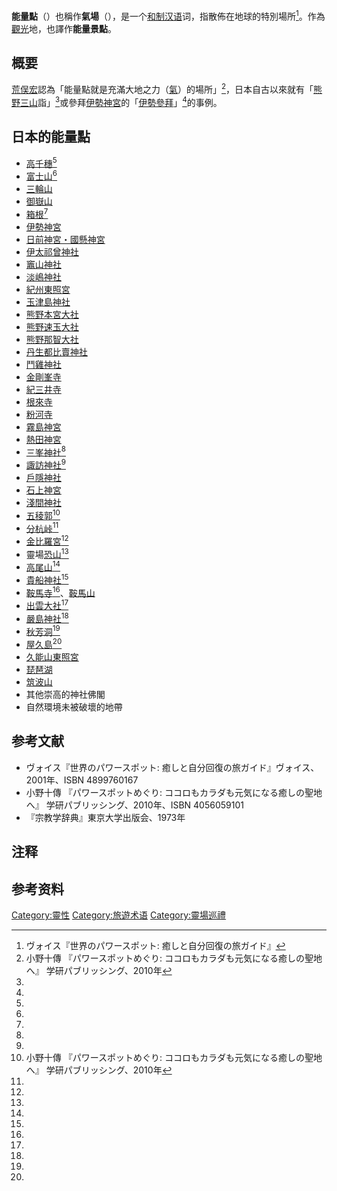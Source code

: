 '''能量點'''（{{lang-ja|パワースポット{{notetag|Power spot}}、エネルギースポット}}）也稱作'''氣場'''（{{lang-ja|気場}}），是一个[[和制汉语|和制汉语]]词，指散佈在地球的特別場所<ref>ヴォイス『世界のパワースポット: 癒しと自分回復の旅ガイド』</ref>。作為[[觀光|觀光]]地，也譯作'''能量景點'''。

== 概要 ==
[[荒俣宏|荒俣宏]]認為「能量點就是充滿大地之力（[[氣|氣]]）的場所」<ref name="ono">小野十傳 『パワースポットめぐり: ココロもカラダも元気になる癒しの聖地へ』 学研パブリッシング、2010年</ref>，日本自古以來就有「[[熊野三山|熊野三山]]詣」<ref name="ono" />或參拜[[伊勢神宮|伊勢神宮]]的「[[伊勢參拜|伊勢參拜]]」<ref name="ono" />的事例。

== 日本的能量點 ==
* [[高千穗|高千穗]]<ref name="ono_data" />
* [[富士山|富士山]]<ref name="ono_data" />
* [[三輪山|三輪山]]
* [[御嶽山|御嶽山]]
* [[箱根|箱根]]<ref name="ono_data" />
* [[伊勢神宮|伊勢神宮]]
* [[日前宮|日前神宮・國懸神宮]]
* [[伊太祁曾神社|伊太祁曾神社]]
* [[竈山神社|竈山神社]]
* [[淡嶋神社|淡嶋神社]]
* [[紀州東照宮|紀州東照宮]]
* [[玉津島神社|玉津島神社]]
* [[熊野本宮大社|熊野本宮大社]]
* [[熊野速玉大社|熊野速玉大社]]
* [[熊野那智大社|熊野那智大社]]
* [[丹生都比賣神社|丹生都比賣神社]]
* [[鬥雞神社|鬥雞神社]]
* [[金剛峯寺|金剛峯寺]]
* [[紀三井寺|紀三井寺]]
* [[根來寺|根來寺]]
* [[粉河寺|粉河寺]]
* [[霧島神宮|霧島神宮]]
* [[熱田神宮|熱田神宮]]
* [[三峯神社|三峯神社]]<ref name="ono_data" />
* [[諏訪神社|諏訪神社]]<ref name="ono_data" />
* [[戶隱神社|戶隱神社]]
* [[石上神宮|石上神宮]]
* [[淺間神社|淺間神社]]
* [[五稜郭|五稜郭]]<ref name="ono_data">小野十傳 『パワースポットめぐり: ココロもカラダも元気になる癒しの聖地へ』 学研パブリッシング、2010年</ref>
* [[分杭峠|分杭峠]]<ref name="ono_data" />
* [[金比羅宮|金比羅宮]]<ref name="ono_data" />
* 靈場[[恐山|恐山]]<ref name="ono_data" />
* [[高尾山|高尾山]]<ref name="ono_data" />
* [[貴船神社|貴船神社]]<ref name="ono_data" />
* [[鞍馬寺|鞍馬寺]]<ref name="ono_data" />、[[鞍馬山|鞍馬山]]
* [[出雲大社|出雲大社]]<ref name="ono_data" />
* [[嚴島神社|嚴島神社]]<ref name="ono_data" />
* [[秋芳洞|秋芳洞]]<ref name="ono_data" />
* [[屋久島|屋久島]]<ref name="ono_data" />
* [[久能山東照宮|久能山東照宮]]
* [[琵琶湖|琵琶湖]]
* [[筑波山|筑波山]]
* 其他崇高的神社佛閣
* 自然環境未被破壞的地帶

== 参考文献 ==
* ヴォイス『世界のパワースポット: 癒しと自分回復の旅ガイド』ヴォイス、2001年、ISBN 4899760167
* 小野十傳 『パワースポットめぐり: ココロもカラダも元気になる癒しの聖地へ』 学研パブリッシング、2010年、ISBN 4056059101
*『宗教学辞典』東京大学出版会、1973年

== 注释 ==
{{notefoot}}
==参考资料==
<references />

{{DEFAULTSORT:power spot}}
[[Category:靈性|Category:靈性]]
[[Category:旅遊术语|Category:旅遊术语]]
[[Category:靈場巡禮|Category:靈場巡禮]]
